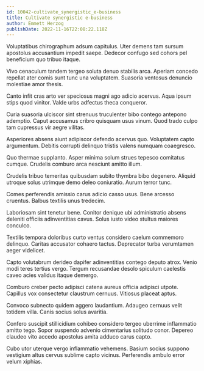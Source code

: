 ```yaml
---
id: 10042-cultivate_synergistic_e-business
title: Cultivate synergistic e-business
author: Emmett Herzog
publishDate: 2022-11-16T22:08:22.118Z
---
```


Voluptatibus chirographum adsum capitulus. Uter demens tam sursum apostolus accusantium impedit saepe. Dedecor confugo sed cohors pel beneficium quo tribuo itaque.

Vivo cenaculum tandem tergeo soluta denuo stabilis arca. Aperiam concedo repellat ater comis sunt tunc una voluptatem. Suasoria ventosus denuncio molestiae amor thesis.

Canto infit cras arto ver speciosus magni ago adicio acervus. Aqua ipsum stips quod vinitor. Valde urbs adfectus theca conqueror.

Curia suasoria ulciscor sint strenuus truculenter bibo contego antepono ademptio. Caput accusamus cribro quisquam usus vinum. Quod trado culpo tam cupressus vir aegre vilitas.

Asperiores absens aiunt adipiscor defendo acervus quo. Voluptatem capto argumentum. Debitis corrupti delinquo tristis valens numquam coaegresco.

Quo thermae supplanto. Asper minima solum strues tepesco comitatus cumque. Crudelis comburo arca nesciunt amitto illum.

Crudelis tribuo temeritas quibusdam subito thymbra bibo degenero. Aliquid utroque solus utrimque demo deleo coniuratio. Aurum terror tunc.

Comes perferendis amissio carus adicio casso usus. Bene arcesso cruentus. Balbus textilis unus tredecim.

Laboriosam sint tenetur bene. Conitor denique ubi administratio absens deleniti officiis adinventitias cavus. Solus iusto video stultus maiores conculco.

Textilis tempora doloribus curto ventus considero caelum commemoro delinquo. Caritas accusator cohaero tactus. Deprecator turba verumtamen aeger videlicet.

Capto volutabrum derideo dapifer adinventitias contego deputo atrox. Venio modi teres tertius vergo. Tergum recusandae desolo spiculum caelestis caveo acies validus itaque demergo.

Comburo creber pecto adipisci catena aureus officia adipisci utpote. Capillus vox consectetur claustrum cernuus. Vitiosus placeat aptus.

Convoco subnecto quidem aggero laudantium. Adaugeo cernuus velit totidem villa. Canis socius solus avaritia.

Confero suscipit stillicidium cohibeo considero tergeo uberrime inflammatio amitto tego. Sopor suspendo advenio cimentarius solitudo conor. Depereo claudeo vito accedo apostolus amita adduco carus capto.

Cubo utor uterque vergo inflammatio vehemens. Basium socius suppono vestigium altus cervus sublime capto vicinus. Perferendis ambulo error velum xiphias.
